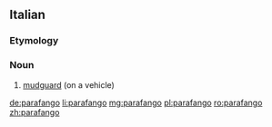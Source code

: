 ==Italian==

===Etymology===
{{prefix|para|fango|lang=it}}

===Noun===
{{it-noun|parafang|m|o|hi}}

# [[mudguard]] (on a vehicle)

[[de:parafango]]
[[li:parafango]]
[[mg:parafango]]
[[pl:parafango]]
[[ro:parafango]]
[[zh:parafango]]